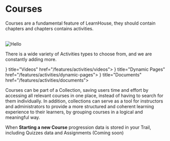 
# Courses 

Courses are a fundamental feature of LearnHouse, they should contain chapters and chapters contains activities. 

<br/>
<img style={{borderRadius:10}} quality={100} src="/img/pages/courses/courses.png" alt="Hello" width={800} height={1300} />

There is a wide variety of Activities types to choose from, and we are constantly adding more.


<Cards>
<Card icon={<svg xmlns="http://www.w3.org/2000/svg" fill="none" viewBox="0 0 24 24" strokeWidth={1.5} stroke="currentColor" className="w-6 h-6">
  <path strokeLinecap="round" strokeLinejoin="round" d="M21 7.5l-9-5.25L3 7.5m18 0l-9 5.25m9-5.25v9l-9 5.25M3 7.5l9 5.25M3 7.5v9l9 5.25m0-9v9" />
</svg>
  } title="Videos" href="/features/activities/videos">
  </Card>
  <Card icon={<svg xmlns="http://www.w3.org/2000/svg" fill="none" viewBox="0 0 24 24" strokeWidth={1.5} stroke="currentColor" className="w-6 h-6">
  <path strokeLinecap="round" strokeLinejoin="round" d="M21 7.5l-9-5.25L3 7.5m18 0l-9 5.25m9-5.25v9l-9 5.25M3 7.5l9 5.25M3 7.5v9l9 5.25m0-9v9" />
</svg>
  } title="Dynamic Pages" href="/features/activities/dynamic-pages">
  </Card>
  <Card icon={<svg xmlns="http://www.w3.org/2000/svg" fill="none" viewBox="0 0 24 24" strokeWidth={1.5} stroke="currentColor" className="w-6 h-6">
  <path strokeLinecap="round" strokeLinejoin="round" d="M21 7.5l-9-5.25L3 7.5m18 0l-9 5.25m9-5.25v9l-9 5.25M3 7.5l9 5.25M3 7.5v9l9 5.25m0-9v9" />
</svg>
  } title="Documents" href="/features/activities/documents">
  </Card>
</Cards>

Courses can be part of a Collection, saving users time and effort by accessing all relevant courses in one place, instead of having to search for them individually. In addition, collections can serve as a tool for instructors and administrators to provide a more structured and coherent learning experience to their learners, by grouping courses in a logical and meaningful way. 

When **Starting a new Course** progression data is stored in your Trail, including Quizzes data and Assignments (Coming soon)